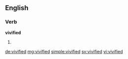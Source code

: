 ==English==

===Verb===
'''vivified'''

# {{past of|vivify}}

[[de:vivified]]
[[mg:vivified]]
[[simple:vivified]]
[[sv:vivified]]
[[vi:vivified]]
